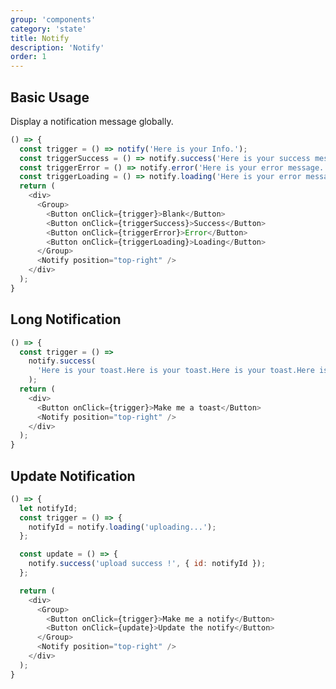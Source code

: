 ```yaml
---
group: 'components'
category: 'state'
title: Notify
description: 'Notify'
order: 1
---
```


## Basic Usage

Display a notification message globally.

```js live=true
() => {
  const trigger = () => notify('Here is your Info.');
  const triggerSuccess = () => notify.success('Here is your success message.');
  const triggerError = () => notify.error('Here is your error message.');
  const triggerLoading = () => notify.loading('Here is your error message.');
  return (
    <div>
      <Group>
        <Button onClick={trigger}>Blank</Button>
        <Button onClick={triggerSuccess}>Success</Button>
        <Button onClick={triggerError}>Error</Button>
        <Button onClick={triggerLoading}>Loading</Button>
      </Group>
      <Notify position="top-right" />
    </div>
  );
}
```

## Long Notification

```js live=true
() => {
  const trigger = () =>
    notify.success(
      'Here is your toast.Here is your toast.Here is your toast.Here is your toast.Here is your toast.Here is your toast.Here is your toast.'
    );
  return (
    <div>
      <Button onClick={trigger}>Make me a toast</Button>
      <Notify position="top-right" />
    </div>
  );
}
```

## Update Notification

```js live=true
() => {
  let notifyId;
  const trigger = () => {
    notifyId = notify.loading('uploading...');
  };

  const update = () => {
    notify.success('upload success !', { id: notifyId });
  };

  return (
    <div>
      <Group>
        <Button onClick={trigger}>Make me a notify</Button>
        <Button onClick={update}>Update the notify</Button>
      </Group>
      <Notify position="top-right" />
    </div>
  );
}
```
